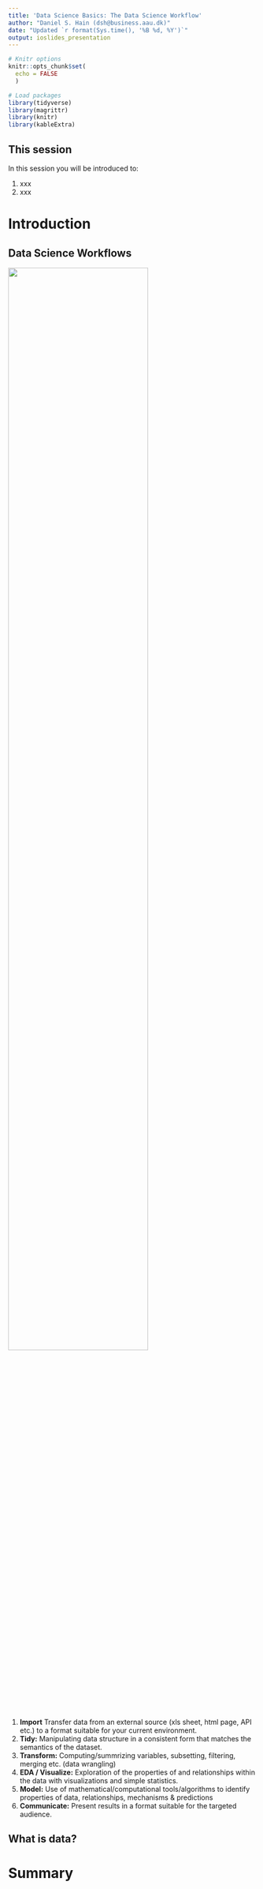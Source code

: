 ```yaml
---
title: 'Data Science Basics: The Data Science Workflow'
author: "Daniel S. Hain (dsh@business.aau.dk)"
date: "Updated `r format(Sys.time(), '%B %d, %Y')`"
output: ioslides_presentation
---
```


```r
# Knitr options
knitr::opts_chunk$set(
  echo = FALSE
  )

# Load packages
library(tidyverse)
library(magrittr)
library(knitr)
library(kableExtra)
```

<!-- CSS Definitions -->
<style type="text/css">
    .img_small{
        width: 50%;
        class="centered";
        display: block;
    }
    .img{
        width: 75%;
        class="centered";
        display: block;
    }
    .img_big{
        width: 100%;
        class="centered";
        display: block;
    }
</style>
<!-- CSS Definitions -->

## This session 

In this session you will be introduced to: 

1. xxx
2. xxx

# Introduction 

## Data Science Workflows {.smaller}

![](https://sds-aau.github.io/SDS-master/00_media/ds_workflow.png){.img}

1. **Import** Transfer data from an external source (xls sheet, html page, API etc.) to a format suitable for your current environment.
2. **Tidy:** Manipulating data structure in a consistent form that matches the semantics of the dataset.
3. **Transform:** Computing/summrizing variables, subsetting, filtering, merging etc. (data wrangling)
4. **EDA / Visualize:** Exploration of the properties of and relationships within the data with visualizations and simple statistics.
5. **Model:** Use of mathematical/computational tools/algorithms to identify properties of data, relationships, mechanisms & predictions
6. **Communicate:** Present results in a format suitable for the targeted audience.

## What is data? 




# Summary
